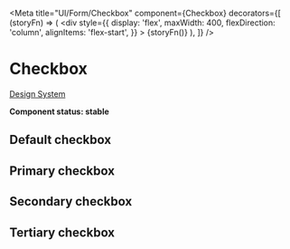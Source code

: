 
<Meta
  title="UI/Form/Checkbox"
  component={Checkbox}
  decorators={[
    (storyFn) => (
      <div
        style={{
          display: 'flex',
          maxWidth: 400,
          flexDirection: 'column',
          alignItems: 'flex-start',
        }}
      >
        {storyFn()}
      </div>
    ),
  ]}
/>

# Checkbox

[Design System](https://designsystem.amsterdam.nl/7awj1hc9f/p/6495d9-checkbox)

**Component status: stable**

## Default checkbox

<Preview>
  <Story name="Default">
    <React.Fragment>
      <Label htmlFor="default" label="Default">
        <Checkbox id="default" />
      </Label>
      <Label htmlFor="default_checked" label="Default checked">
        <Checkbox id="default_checked" checked />
      </Label>
      <Label htmlFor="default_disabled" label="Default disabled" disabled>
        <Checkbox id="default_disabled" />
      </Label>
      <Label
        htmlFor="default_checked_disabled"
        label="Default checked and disabled"
        disabled
      >
        <Checkbox id="default_checked_disabled" checked />
      </Label>
      <Label htmlFor="default_indeterminate" label="Default indeterminate">
        <Checkbox
          id="default_indeterminate"
          variant="default"
          checked
          indeterminate
        />
      </Label>
      <Label htmlFor="default_errored" label="Default errored">
        <Checkbox id="default_errored" variant="default" error />
      </Label>
    </React.Fragment>
  </Story>
</Preview>

## Primary checkbox

<Preview>
  <Story name="Primary">
    <React.Fragment>
      <Label htmlFor="primary" label="Primary">
        <Checkbox id="primary" variant="primary" />
      </Label>
      <Label htmlFor="primary_checked" label="Primary checked">
        <Checkbox id="primary_checked" variant="primary" checked />
      </Label>
      <Label htmlFor="primary_disabled" label="Primary disabled" disabled>
        <Checkbox id="primary_disabled" variant="primary" />
      </Label>
      <Label
        htmlFor="primary_checked_disabled"
        label="Primary checked and disabled"
        disabled
      >
        <Checkbox id="primary_checked_disabled" variant="primary" checked />
      </Label>
      <Label htmlFor="primary_indeterminate" label="Primary indeterminate">
        <Checkbox
          id="primary_indeterminate"
          variant="primary"
          checked
          indeterminate
        />
      </Label>
      <Label htmlFor="primary_errored" label="Primary errored">
        <Checkbox id="primary_errored" variant="primary" error />
      </Label>
    </React.Fragment>
  </Story>
</Preview>

## Secondary checkbox

<Preview>
  <Story name="Secondary">
    <React.Fragment>
      <Label htmlFor="secondary" label="Secondary">
        <Checkbox id="secondary" variant="secondary" />
      </Label>
      <Label htmlFor="secondary_checked" label="Secondary checked">
        <Checkbox id="secondary_checked" variant="secondary" checked />
      </Label>
      <Label htmlFor="secondary_disabled" label="Secondary disabled" disabled>
        <Checkbox id="secondary_disabled" variant="secondary" />
      </Label>
      <Label
        htmlFor="secondary_checked_disabled"
        label="Secondary checked and disabled"
        disabled
      >
        <Checkbox id="secondary_checked_disabled" variant="secondary" checked />
      </Label>
      <Label htmlFor="secondary_indeterminate" label="Secondary indeterminate">
        <Checkbox
          id="secondary_indeterminate"
          variant="secondary"
          checked
          indeterminate
        />
      </Label>
      <Label htmlFor="secondary_errored" label="Secondary errored">
        <Checkbox id="secondary_errored" variant="secondary" error />
      </Label>
    </React.Fragment>
  </Story>
</Preview>

## Tertiary checkbox

<Preview>
  <Story name="Tertiary">
    <React.Fragment>
      <Label htmlFor="tertiary" label="Tertiary">
        <Checkbox id="tertiary" variant="tertiary" />
      </Label>
      <Label htmlFor="tertiary_checked" label="Tertiary checked">
        <Checkbox id="tertiary_checked" variant="tertiary" checked />
      </Label>
      <Label htmlFor="tertiary_disabled" label="Tertiary disabled" disabled>
        <Checkbox id="tertiary_disabled" variant="tertiary" />
      </Label>
      <Label
        htmlFor="tertiary_checked_disabled"
        label="Tertiary checked and disabled"
        disabled
      >
        <Checkbox id="tertiary_checked_disabled" variant="tertiary" checked />
      </Label>
      <Label htmlFor="tertiary_indeterminate" label="Tertiary indeterminate">
        <Checkbox
          id="tertiary_indeterminate"
          variant="tertiary"
          checked
          indeterminate
        />
      </Label>
      <Label htmlFor="tertiary_errored" label="Tertiary errored">
        <Checkbox id="tertiary_errored" variant="tertiary" error />
      </Label>
    </React.Fragment>
  </Story>
</Preview>
